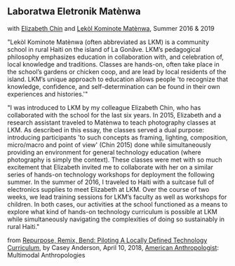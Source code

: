 <Cover
  src="https://payload.cargocollective.com/1/17/549792/13930520/DSC00451_1000.JPG"
  alt=""
  caption=""
/>

## Laboratwa Eletronik Matènwa
with [Elizabeth Chin](https://elizabethjchin.com/) and [Lekòl Kominote Matènwa](https://www.matenwa.org/), Summer 2016 & 2019

"Lekòl Kominote Matènwa (often abbreviated as LKM) is a community school in rural Haiti on the island of La Gonâve. LKM’s pedagogical philosophy emphasizes education in collaboration with, and celebration of, local knowledge and traditions. Classes are hands-on, often take place in the school’s gardens or chicken coop, and are lead by local residents of the island. LKM’s unique approach to education allows people 'to recognize that knowledge, confidence, and self-determination can be found in their own experiences and histories.'"

"I was introduced to LKM by my colleague Elizabeth Chin, who has collaborated with the school for the last six years. In 2015, Elizabeth and a research assistant traveled to Matènwa to teach photography classes at LKM. As described in this essay, the classes served a dual purpose: introducing participants 'to such concepts as framing, lighting, composition, micro/macro and point of view' (Chin 2015) done while simultaneously providing an environment for general technology education (where photography is simply the context). These classes were met with so much excitement that Elizabeth invited me to collaborate with her on a similar series of hands-on technology workshops for deployment the following summer. In the summer of 2016, I traveled to Haiti with a suitcase full of electronics supplies to meet Elizabeth at LKM. Over the course of two weeks, we lead training sessions for LKM’s faculty as well as workshops for children. In both cases, our activities at the school functioned as a means to explore what kind of hands-on technology curriculum is possible at LKM while simultaneously navigating the complexities of doing so sustainably in rural Haiti."

from [Repurpose, Remix, Bend: Piloting A Locally Defined Technology Curriculum](https://www.americananthropologist.org/online-content/repurpose-remix-bend-piloting-a-locally-defined-technology-curriculum), by Casey Anderson, April 10, 2018, [American Anthropologist](https://www.americananthropologist.org/): Multimodal Anthropologies
